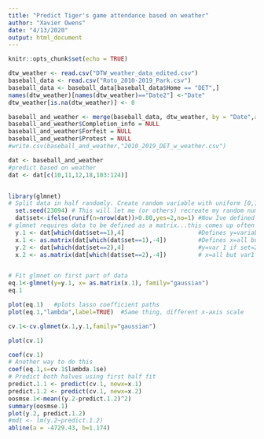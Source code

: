 ```yaml
---
title: "Predict Tiger's game attendance based on weather"
author: "Xavier Owens"
date: "4/13/2020"
output: html_document
---
```


```r
knitr::opts_chunk$set(echo = TRUE)
```

```r

dtw_weather <- read.csv("DTW_weather_data_edited.csv")
baseball_data <- read.csv("Roto_2010-2019_Park.csv")
baseball_data <- baseball_data[baseball_data$Home == "DET",]
names(dtw_weather)[names(dtw_weather)=="Date2"] <-"Date"
dtw_weather[is.na(dtw_weather)] <- 0

baseball_and_weather <- merge(baseball_data, dtw_weather, by = "Date",all.x = TRUE)
baseball_and_weather$Completion_info = NULL
baseball_and_weather$Forfeit = NULL
baseball_and_weather$Protest = NULL
#write.csv(baseball_and_weather,"2010_2019_DET_w_weather.csv")
```


```r
dat <- baseball_and_weather
#predict based on weather
dat <- dat[c(10,11,12,18,103:124)]


library(glmnet)
# Split data in half randomly. Create random variable with uniform [0,1] distribution and split at 0.8
  set.seed(23094) # This will let me (or others) recreate my random numbers
  dat$set<-ifelse(runif(n=nrow(dat))>0.80,yes=2,no=1) #Now Ive defined two sets of observations, set={1,2}
# glmnet requires data to be defined as a matrix...this comes up often in R
  y.1 <- dat[which(dat$set==1),4]                     #Defines y=variable 1 if set=1
  x.1 <- as.matrix(dat[which(dat$set==1),-4])         #Defines x=all but variable 1 if set=1
  y.2 <- dat[which(dat$set==2),4]                     #y=var 1 if set=2
  x.2 <- as.matrix(dat[which(dat$set==2),-4])         # x=all but var1 if set=2


# Fit glmnet on first part of data
eq.1<-glmnet(y=y.1, x= as.matrix(x.1), family="gaussian")
eq.1

plot(eq.1)   #plots lasso coefficient paths
plot(eq.1,"lambda",label=TRUE)  #Same thing, different x-axis scale

cv.1<-cv.glmnet(x.1,y.1,family="gaussian")

plot(cv.1)

coef(cv.1)
# Another way to do this
coef(eq.1,s=cv.1$lambda.1se)
# Predict both halves using first half fit  
predict.1.1 <- predict(cv.1, newx=x.1)
predict.1.2 <- predict(cv.1, newx=x.2)
oosmse.1<-mean((y.2-predict.1.2)^2)
summary(oosmse.1)
plot(y.2, predict.1.2)
#md1 <- lm(y.2~predict.1.2)
abline(a = -4729.43, b=1.174)
```

